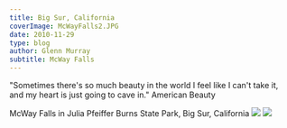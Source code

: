 ---
title: Big Sur, California
coverImage: McWayFalls2.JPG
date: 2010-11-29
type: blog
author: Glenn Murray
subtitle: McWay Falls
---

"Sometimes there's so much beauty in the world I feel like I can't take it, and my heart is just going to cave in." American Beauty

McWay Falls in Julia Pfeiffer Burns State Park, Big Sur, California
<Image src="McWayFalls3.JPG"  />
<Image src="McWayFalls1.JPG"  />



